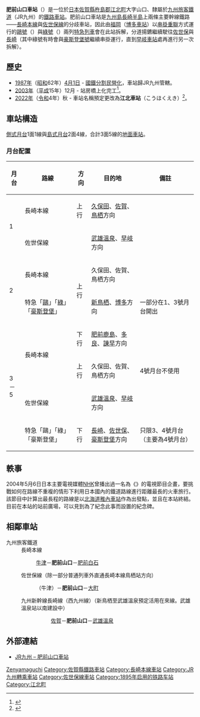 {{noteTA
|1=zh-hans:肥前山口站; zh-hk:肥前山口站; zh-tw:肥前山口車站;}}
{{日本車站資訊
|公司色      = red
|文字色    = 
|站名      = 肥前山口站*
|圖片      = JRKyushu-Hizen-yamaguchi-station-north-entrance-20091101.jpg
|pxl      =
|圖片說明  = 北口
|日文原名  = 肥前山口
|平假名  = ひぜんやまぐち
|羅馬拼音  = Hizen-Yamaguchi
|電報略號  = ヤマ
|所屬公司= [[File:JR_logo_(kyushu).svg|23px]][[九州旅客鐵道|九州旅客鐵道]]（JR九州）
|所在地    = [[佐賀縣|佐賀縣]][[杵島郡|杵島郡]][[江北町|江北町]]大字山口1381-1
|啟用年月日= 1895年（[[明治|明治]]28年）5月5日
|車站構造    = [[地上車站|地上車站]]（[[跨站式站房|跨站式站房]]）
|月台配置    = 3面5線
|廢站年月日= 
|乘客人數  = 1,205
|統計年度  = 2013年
|轉車      = 
|備註      = 直營站<br>設有[[綠窗口|綠窗口]]
|全寬備註=* 1913年由山口站改稱。
|adjacent = {{Adjacent stations|system=九州旅客鐵道
|line1=長崎本線|left1=牛津|right1=肥前白石|note-left1=5.4km|note-mid1=距離[[鳥栖站|鳥栖]]44.7km|note-right1=5.1km
|line2=佐世保線|through-left2=[[長崎本線|長崎本線]]|right2=大町|note-mid2=起點|note-right2=5.1km}}
|}}
'''肥前山口車站'''（{{jpn|j=肥前山口駅|hg=ひぜんやまぐちえき|kyu=肥前山口驛|rm=Hizen-yamaguchi eki|f=y}}）是一位於[[日本|日本]][[佐賀縣|佐賀縣]][[杵島郡|杵島郡]][[江北町|江北町]]大字山口、隸屬於[[九州旅客鐵道|九州旅客鐵道]]（JR九州）的[[鐵路車站|鐵路車站]]。肥前山口車站是[[九州島|九州島]][[長崎半島|長崎半島]]上兩條主要幹線鐵路——[[長崎本線|長崎本線]]與[[佐世保線|佐世保線]]的分歧車站，因此由[[福岡市|福岡]]（[[博多車站|博多車站]]）以[[串掛重聯|串掛重聯]]方式運行的[[鷗號列車|鷗號]]（{{lang|ja|かもめ}}）與[[綠號列車|綠號]]（{{lang|ja|みどり}}）兩列[[特急列車|特急列車]]會在此站拆解，分道揚鑣繼續駛往[[佐世保車站|佐世保]]與[[長崎|長崎]]（其中綠號有時會與[[豪斯登堡號列車|豪斯登堡號]]繼續串掛運行，直到[[早岐車站|早岐車站]]處再進行另一次拆解）。
== 歷史 ==
* [[1987年|1987年]]（[[昭和|昭和]]62年）[[4月1日|4月1日]] - [[國鐵分割民營化|國鐵分割民營化]]，車站歸JR九州管轄。
* [[2003年|2003年]]（[[平成|平成]]15年）12月 - 站房橋上化完工<ref>{{Cite journal|title = 鉄道記録帳2003年12月 |journal = RAIL FAN |date = 2004-03-01 |issue = 3 |volume = 51 |publisher = 鉄道友の会 |page = 25 }}</ref>。
* [[2022年|2022年]]（[[令和|令和]]4年）秋 - 車站名稱預定更改為'''江北車站'''（こうほくえき）<ref>{{Cite press release|url=https://www.jrkyushu.co.jp/news/__icsFiles/afieldfile/2021/04/21/210421_hizsenyamaguchi_ekimei.pdf|archiveurl=https://web.archive.org/web/20210421063324/https://www.jrkyushu.co.jp/news/__icsFiles/afieldfile/2021/04/21/210421_hizsenyamaguchi_ekimei.pdf|format=PDF|language=ja|title=長崎本線 肥前山口駅の駅名改称について|publisher=佐賀県江北町／九州旅客鉄道|date=2021-04-21|accessdate=2021-04-21|archivedate=2021-04-21}}</ref>。

== 車站構造 ==
[[側式月台|側式月台]]1面1線與[[島式月台|島式月台]]2面4線，合計3面5線的[[地面車站|地面車站]]。
=== 月台配置 ===
{| class="wikitable"
!月台!!路線!!方向!!目的地!!備註
|-
!rowspan="2"|1
|{{Color|red|■}}長崎本線
|上行
|[[久保田站_(佐賀縣)|久保田]]、[[佐賀站|佐賀]]、[[鳥栖站|鳥栖]]方向
|
|-
|{{Color|red|■}}佐世保線
|
|[[武雄溫泉站|武雄溫泉]]、[[早岐站|早岐]]方向
|
|-
!rowspan="2"|2
|{{Color|red|■}}長崎本線
|rowspan="2"|上行
|久保田、佐賀、鳥栖方向
|
|-
|{{Color|red|□}}特急「[[鷗號列車|鷗]]」「[[綠號列車|綠]]」「[[豪斯登堡號列車|豪斯登堡]]」
|[[新鳥栖站|新鳥栖]]、[[博多站|博多]]方向
|一部分在1、3號月台開出
|-
!rowspan="4 "|3－5
|rowspan="2"|{{Color|red|■}}長崎本線
|下行
|[[肥前鹿島站|肥前鹿島]]、[[多良站_(日本)|多良]]、[[諫早站|諫早]]方向
|
|-
|上行
|久保田、佐賀、鳥栖方向
|4號月台不使用
|-
|{{Color|red|■}}佐世保線
|
|[[武雄溫泉站|武雄溫泉]]、[[早岐站|早岐]]方向
|
|-
|{{Color|red|□}}特急「鷗」「綠」「豪斯登堡」
|下行
|[[長崎站|長崎]]、[[佐世保站|佐世保]]、[[豪斯登堡站|豪斯登堡]]方向
|只限3、4號月台（主要為4號月台）
|}

==軼事==
2004年5月6日日本主要電視媒體[[NHK|NHK]]曾播出過一名為《{{link-ja|列島縱斷 鐵道12000公里之旅 ～持最長單程車票旅行42日～|列島縦断 鉄道12000キロの旅 ～最長片道切符でゆく42日～}}》的電視節目企畫，要挑戰如何在路線不重複的情形下利用日本國內的鐵道路線進行距離最長的火車旅行。該節目中計算出最長程的路線是以[[北海道|北海道]][[稚內車站|稚內車站]]作為出發點，並且在本站終結。目前在本站的站前廣場，可以見到為了紀念此事而設置的紀念碑。

== 相鄰車站 ==
; 九州旅客鐵道
: 長崎本線
:: [[牛津站_(日本)|牛津]]－'''肥前山口'''－[[肥前白石站|肥前白石]]
: 佐世保線（除一部分普通列車外直通長崎本線鳥栖站方向）
:: （牛津）－'''肥前山口'''－[[大町站_(佐賀縣)|大町]]
: 九州新幹線長崎線（西九州線）（新鳥栖至武雄溫泉預定活用在來線。武雄溫泉站以南建設中）
::: [[佐賀站|佐賀]]－'''肥前山口'''－[[武雄溫泉站|武雄溫泉]]

==外部連結==
* [https://www.jrkyushu.co.jp/railway/station/1191816_1601.html JR九州 – 肥前山口車站]{{ja}}

{{長崎本線}}
{{佐世保線}}

{{coord|33|13|9|N|130|9|40|E|display=title|scale:5000_region:JP_type:railwaystation}}
{{DEFAULTSORT:Hizen-Yamaguchi}}
[[Category:日本鐵路車站_Hi|Zenyamaguchi]]
[[Category:佐賀縣鐵路車站|Category:佐賀縣鐵路車站]]
[[Category:長崎本線車站|Category:長崎本線車站]]
[[Category:JR九州轉乘車站|Category:JR九州轉乘車站]]
[[Category:佐世保線車站|Category:佐世保線車站]]
[[Category:1895年启用的铁路车站|Category:1895年启用的铁路车站]]
[[Category:江北町|Category:江北町]]